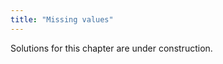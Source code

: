 ```yaml
---
title: "Missing values"
---
```


::: callout-warning
Solutions for this chapter are under construction.
:::
